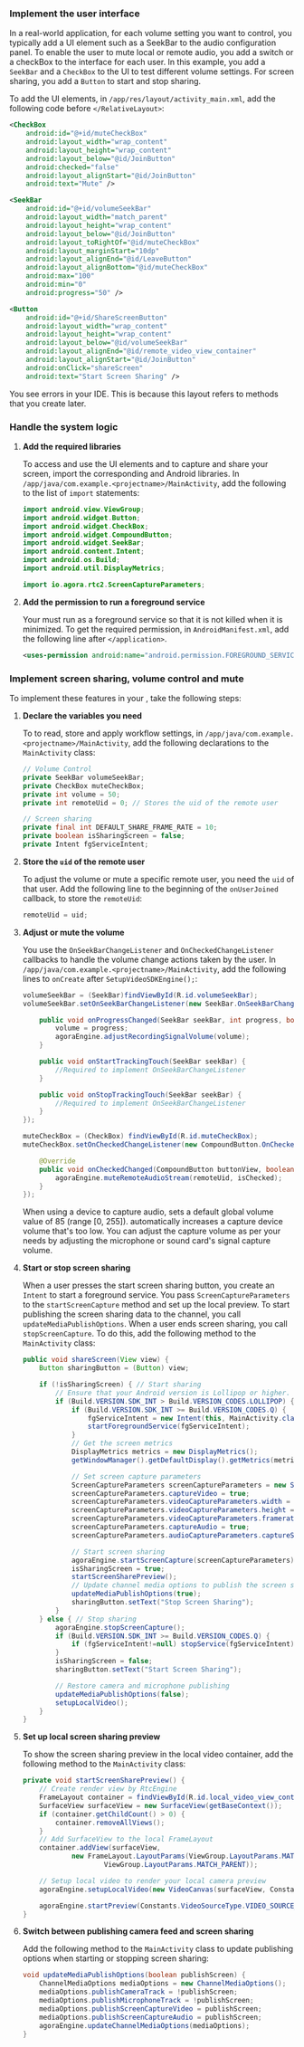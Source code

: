 <PlatformWrapper platform="android">


### Implement the user interface

In a real-world application, for each volume setting you want to control, you typically add a UI element such as a <Link target="_blank" to="https://developer.android.com/reference/android/widget/SeekBar">SeekBar</Link> to the audio configuration panel. To enable the user to mute local or remote audio, you add a switch or a checkBox to the interface for each user. In this example, you add a `SeekBar` and a `CheckBox` to the UI to test different volume settings. For screen sharing, you add a `Button` to start and stop sharing.

To add the UI elements, in `/app/res/layout/activity_main.xml`, add the following code before `</RelativeLayout>`:

```xml
<CheckBox
    android:id="@+id/muteCheckBox"
    android:layout_width="wrap_content"
    android:layout_height="wrap_content"
    android:layout_below="@id/JoinButton"
    android:checked="false"
    android:layout_alignStart="@id/JoinButton"
    android:text="Mute" />

<SeekBar
    android:id="@+id/volumeSeekBar"
    android:layout_width="match_parent"
    android:layout_height="wrap_content"
    android:layout_below="@id/JoinButton"
    android:layout_toRightOf="@id/muteCheckBox"
    android:layout_marginStart="10dp"
    android:layout_alignEnd="@id/LeaveButton"
    android:layout_alignBottom="@id/muteCheckBox"
    android:max="100"
    android:min="0"
    android:progress="50" />

<Button
    android:id="@+id/ShareScreenButton"
    android:layout_width="wrap_content"
    android:layout_height="wrap_content"
    android:layout_below="@id/volumeSeekBar"
    android:layout_alignEnd="@id/remote_video_view_container"
    android:layout_alignStart="@id/JoinButton"
    android:onClick="shareScreen"
    android:text="Start Screen Sharing" />
```

You see errors in your IDE. This is because this layout refers to methods that you create later.

### Handle the system logic

1. **Add the required libraries**

    To access and use the UI elements and to capture and share your screen, import the corresponding <Vg k="COMPANY" /> and Android libraries. In `/app/java/com.example.<projectname>/MainActivity`, add the following to the list of `import` statements:

    ```java
    import android.view.ViewGroup;
    import android.widget.Button;
    import android.widget.CheckBox;
    import android.widget.CompoundButton;
    import android.widget.SeekBar;
    import android.content.Intent;
    import android.os.Build;
    import android.util.DisplayMetrics;

    import io.agora.rtc2.ScreenCaptureParameters;
    ```

1. **Add the permission to run a foreground service**

    Your <Vpl k="CLIENT" /> must run as a foreground service so that it is not killed when it is minimized. To get the required permission, in `AndroidManifest.xml`, add the following line after `</application>`.

    ```xml
    <uses-permission android:name="android.permission.FOREGROUND_SERVICE"/>
    ```

### Implement screen sharing, volume control and mute

To implement these features in your <Vpl k="CLIENT" />, take the following steps:

1. **Declare the variables you need**

    To  to read, store and apply workflow settings, in `/app/java/com.example.<projectname>/MainActivity`, add the following declarations to the `MainActivity` class:

    ```java
    // Volume Control
    private SeekBar volumeSeekBar;
    private CheckBox muteCheckBox;
    private int volume = 50;
    private int remoteUid = 0; // Stores the uid of the remote user

    // Screen sharing
    private final int DEFAULT_SHARE_FRAME_RATE = 10;
    private boolean isSharingScreen = false;
    private Intent fgServiceIntent;
    ```

1. **Store the `uid` of the remote user**

    To adjust the volume or mute a specific remote user, you need the `uid` of that user. Add the following line to the beginning of the `onUserJoined` callback, to store the `remoteUid`: 

    ```java
    remoteUid = uid;
    ```

1. **Adjust or mute the volume**

    You use the `OnSeekBarChangeListener` and `OnCheckedChangeListener` callbacks to handle the volume change actions taken by the user. In `/app/java/com.example.<projectname>/MainActivity`, add the following lines to `onCreate` after `SetupVideoSDKEngine();`:

    ```java
    volumeSeekBar = (SeekBar)findViewById(R.id.volumeSeekBar);
    volumeSeekBar.setOnSeekBarChangeListener(new SeekBar.OnSeekBarChangeListener() {

        public void onProgressChanged(SeekBar seekBar, int progress, boolean fromUser) {
            volume = progress;
            agoraEngine.adjustRecordingSignalVolume(volume);
        }

        public void onStartTrackingTouch(SeekBar seekBar) {
            //Required to implement OnSeekBarChangeListener
        }

        public void onStopTrackingTouch(SeekBar seekBar) {
            //Required to implement OnSeekBarChangeListener
        }
    });

    muteCheckBox = (CheckBox) findViewById(R.id.muteCheckBox);
    muteCheckBox.setOnCheckedChangeListener(new CompoundButton.OnCheckedChangeListener(){

        @Override
        public void onCheckedChanged(CompoundButton buttonView, boolean isChecked) {
            agoraEngine.muteRemoteAudioStream(remoteUid, isChecked);
        }
    });
    ```

    When using a device to capture audio, <Vg k="VSDK" /> sets a default global volume value of 85 (range [0, 255]). <Vg k="VSDK" /> automatically increases a capture device volume that's too low. You can adjust the capture volume as per your needs by adjusting the microphone or sound card's signal capture volume.

1. **Start or stop screen sharing**

    When a user presses the start screen sharing button, you create an `Intent` to start a foreground service. You pass `ScreenCaptureParameters` to the `startScreenCapture` method and set up the local preview. To start publishing the screen sharing data to the channel, you call `updateMediaPublishOptions`. When a user ends screen sharing, you call `stopScreenCapture`. To do this, add the following method to the `MainActivity` class:

    ```java
    public void shareScreen(View view) {
        Button sharingButton = (Button) view;

        if (!isSharingScreen) { // Start sharing
            // Ensure that your Android version is Lollipop or higher.
            if (Build.VERSION.SDK_INT > Build.VERSION_CODES.LOLLIPOP) {
                if (Build.VERSION.SDK_INT >= Build.VERSION_CODES.Q) {
                    fgServiceIntent = new Intent(this, MainActivity.class);
                    startForegroundService(fgServiceIntent);
                }
                // Get the screen metrics
                DisplayMetrics metrics = new DisplayMetrics();
                getWindowManager().getDefaultDisplay().getMetrics(metrics);

                // Set screen capture parameters
                ScreenCaptureParameters screenCaptureParameters = new ScreenCaptureParameters();
                screenCaptureParameters.captureVideo = true;
                screenCaptureParameters.videoCaptureParameters.width = metrics.widthPixels;
                screenCaptureParameters.videoCaptureParameters.height = metrics.heightPixels;
                screenCaptureParameters.videoCaptureParameters.framerate = DEFAULT_SHARE_FRAME_RATE;
                screenCaptureParameters.captureAudio = true;
                screenCaptureParameters.audioCaptureParameters.captureSignalVolume = 50;

                // Start screen sharing
                agoraEngine.startScreenCapture(screenCaptureParameters);
                isSharingScreen = true;
                startScreenSharePreview();
                // Update channel media options to publish the screen sharing video stream
                updateMediaPublishOptions(true);
                sharingButton.setText("Stop Screen Sharing");
            }
        } else { // Stop sharing
            agoraEngine.stopScreenCapture();
            if (Build.VERSION.SDK_INT >= Build.VERSION_CODES.Q) {
                if (fgServiceIntent!=null) stopService(fgServiceIntent);
            }
            isSharingScreen = false;
            sharingButton.setText("Start Screen Sharing");

            // Restore camera and microphone publishing
            updateMediaPublishOptions(false);
            setupLocalVideo();
        }
    }
    ```
1. **Set up local screen sharing preview**

    To show the screen sharing preview in the local video container, add the following method to the `MainActivity` class:

    ```java
    private void startScreenSharePreview() {
        // Create render view by RtcEngine
        FrameLayout container = findViewById(R.id.local_video_view_container);
        SurfaceView surfaceView = new SurfaceView(getBaseContext());
        if (container.getChildCount() > 0) {
            container.removeAllViews();
        }
        // Add SurfaceView to the local FrameLayout
        container.addView(surfaceView,
                new FrameLayout.LayoutParams(ViewGroup.LayoutParams.MATCH_PARENT,
                        ViewGroup.LayoutParams.MATCH_PARENT));

        // Setup local video to render your local camera preview
        agoraEngine.setupLocalVideo(new VideoCanvas(surfaceView, Constants.RENDER_MODE_FIT, 0));

        agoraEngine.startPreview(Constants.VideoSourceType.VIDEO_SOURCE_SCREEN_PRIMARY);
    }
    ```

1. **Switch between publishing camera feed and screen sharing**

    Add the following method to the `MainActivity` class to update publishing options when starting or stopping screen sharing:

    ```java
    void updateMediaPublishOptions(boolean publishScreen) {
        ChannelMediaOptions mediaOptions = new ChannelMediaOptions();
        mediaOptions.publishCameraTrack = !publishScreen;
        mediaOptions.publishMicrophoneTrack = !publishScreen;
        mediaOptions.publishScreenCaptureVideo = publishScreen;
        mediaOptions.publishScreenCaptureAudio = publishScreen;
        agoraEngine.updateChannelMediaOptions(mediaOptions);
    }
    ```
</PlatformWrapper>
